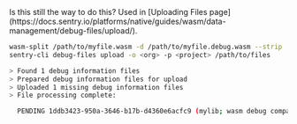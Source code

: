 <Alert>
Is this still the way to do this? Used in [Uploading Files page](https://docs.sentry.io/platforms/native/guides/wasm/data-management/debug-files/upload/).
</Alert>

```bash
wasm-split /path/to/myfile.wasm -d /path/to/myfile.debug.wasm --strip
sentry-cli debug-files upload -o <org> -p <project> /path/to/files

> Found 1 debug information files
> Prepared debug information files for upload
> Uploaded 1 missing debug information files
> File processing complete:

  PENDING 1ddb3423-950a-3646-b17b-d4360e6acfc9 (mylib; wasm debug companion)
```
